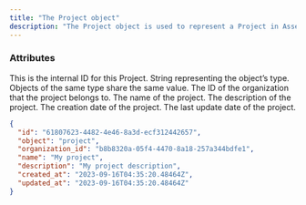```yaml
---
title: "The Project object"
description: "The Project object is used to represent a Project in Assembly."
---
```


### Attributes

<ResponseField name="id" type="string">
  This is the internal ID for this Project.
</ResponseField>

<ResponseField name="object" type="string">
  String representing the object’s type. Objects of the same type share the same value.
</ResponseField>

<ResponseField name="organization_id" type="string">
  The ID of the organization that the project belongs to.
</ResponseField>

<ResponseField name="name" type="string">
  The name of the project.
</ResponseField>

<ResponseField name="description" type="string">
  The description of the project.
</ResponseField>

<ResponseField name="created_at" type="string">
  The creation date of the project.
</ResponseField>

<ResponseField name="updated_at" type="string">
  The last update date of the project.
</ResponseField>

<ResponseExample>

```json Project object
{
  "id": "61807623-4482-4e46-8a3d-ecf312442657",
  "object": "project",
  "organization_id": "b8b8320a-05f4-4470-8a18-257a344bdfe1",
  "name": "My project",
  "description": "My project description",
  "created_at": "2023-09-16T04:35:20.48464Z",
  "updated_at": "2023-09-16T04:35:20.48464Z"
}
```

</ResponseExample>

<Snippet file="snippet-assembly-sdk.mdx" />
